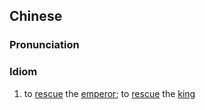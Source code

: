 ==Chinese==
{{zh-forms}}

===Pronunciation===
{{zh-pron
|m=kuāng jūn jiù zhǔ
|cat=id
}}

===Idiom===
{{zh-idiom}}

# {{lb|zh|archaic}} to [[rescue]] the [[emperor]]; to [[rescue]] the [[king]]